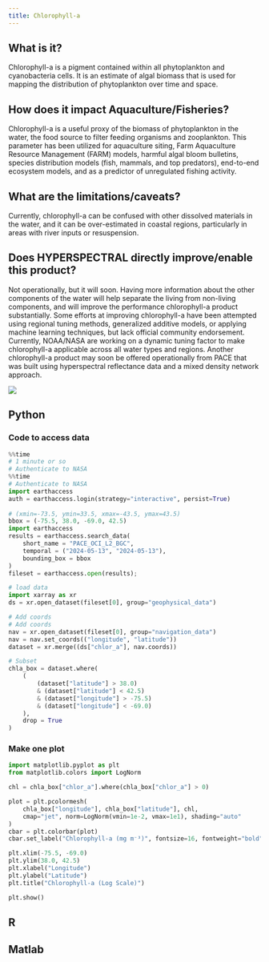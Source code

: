 ```yaml
---
title: Chlorophyll-a
---
```


## What is it?

Chlorophyll-a is a pigment contained within all phytoplankton and cyanobacteria cells. It is an
estimate of algal biomass that is used for mapping the distribution of phytoplankton over time
and space.

## How does it impact Aquaculture/Fisheries?

Chlorophyll-a is a useful proxy of the biomass of phytoplankton in the water, the food source to
filter feeding organisms and zooplankton. This parameter has been utilized for aquaculture siting,
Farm Aquaculture Resource Management (FARM) models, harmful algal bloom bulletins, species
distribution models (fish, mammals, and top predators), end-to-end ecosystem models, and as a
predictor of unregulated fishing activity.

## What are the limitations/caveats?

Currently, chlorophyll-a can be confused with other dissolved materials in the water, and it can
be over-estimated in coastal regions, particularly in areas with river inputs or resuspension.

## Does HYPERSPECTRAL directly improve/enable this product?

Not operationally, but it will soon. Having more information about the other components of the
water will help separate the living from non-living components, and will improve the performance
chlorophyll-a product substantially. Some efforts at improving chlorophyll-a have been attempted
using regional tuning methods, generalized additive models, or applying machine learning
techniques, but lack official community endorsement. Currently, NOAA/NASA are working on a
dynamic tuning factor to make chlorophyll-a applicable across all water types and regions.
Another chlorophyll-a product may soon be offered operationally from PACE that was built using
hyperspectral reflectance data and a mixed density network approach.

![](images/chloro-a.png)

## Python

::: {.callout-note collapse=true}
### Code to access data

```python
%%time
# 1 minute or so
# Authenticate to NASA
%%time
# Authenticate to NASA
import earthaccess
auth = earthaccess.login(strategy="interactive", persist=True)
    
# (xmin=-73.5, ymin=33.5, xmax=-43.5, ymax=43.5)
bbox = (-75.5, 38.0, -69.0, 42.5)
import earthaccess
results = earthaccess.search_data(
    short_name = "PACE_OCI_L2_BGC",
    temporal = ("2024-05-13", "2024-05-13"),
    bounding_box = bbox
)
fileset = earthaccess.open(results);

# load data
import xarray as xr
ds = xr.open_dataset(fileset[0], group="geophysical_data")

# Add coords
# Add coords
nav = xr.open_dataset(fileset[0], group="navigation_data")
nav = nav.set_coords(("longitude", "latitude"))
dataset = xr.merge((ds["chlor_a"], nav.coords))

# Subset
chla_box = dataset.where(
    (
        (dataset["latitude"] > 38.0)
        & (dataset["latitude"] < 42.5)
        & (dataset["longitude"] > -75.5)
        & (dataset["longitude"] < -69.0)
    ),
    drop = True
)
```
:::


::: {.callout-note collapse=true}
### Make one plot

```python
import matplotlib.pyplot as plt
from matplotlib.colors import LogNorm

chl = chla_box["chlor_a"].where(chla_box["chlor_a"] > 0)

plot = plt.pcolormesh(
    chla_box["longitude"], chla_box["latitude"], chl,
    cmap="jet", norm=LogNorm(vmin=1e-2, vmax=1e1), shading="auto"
)
cbar = plt.colorbar(plot)
cbar.set_label("Chlorophyll-a (mg m⁻³)", fontsize=16, fontweight="bold")

plt.xlim(-75.5, -69.0)
plt.ylim(38.0, 42.5)
plt.xlabel("Longitude")
plt.ylabel("Latitude")
plt.title("Chlorophyll-a (Log Scale)")

plt.show()
```
:::


## R



## Matlab
